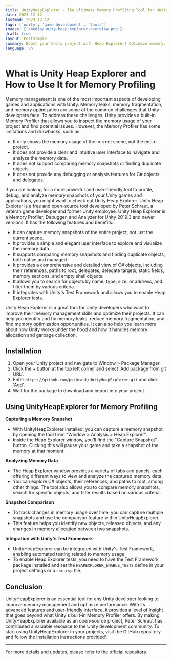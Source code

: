 ```yaml
---
title: UnityHeapExplorer - The Ultimate Memory Profiling Tool for Unity Developers
date: 2023-12-12
lastmod: 2023-12-12
tags: ['unity', 'game development', 'tools']
images: ['/media/unity-heap-explorer-overview.png']
draft: true
layout: PostSimple
summary: Boost your Unity project with Heap Explorer! Optimize memory, fix leaks, reduce fragmentation, and understand Unity’s memory management.
language: vn
---
```


# What is Unity Heap Explorer and How to Use It for Memory Profiling

Memory management is one of the most important aspects of developing games and applications with Unity. Memory leaks, memory fragmentation, and memory optimization are some of the common challenges that Unity developers face. To address these challenges, Unity provides a built-in Memory Profiler that allows you to inspect the memory usage of your project and find potential issues. However, the Memory Profiler has some limitations and drawbacks, such as:

- It only shows the memory usage of the current scene, not the entire project.
- It does not provide a clear and intuitive user interface to navigate and analyze the memory data.
- It does not support comparing memory snapshots or finding duplicate objects.
- It does not provide any debugging or analysis features for C# objects and delegates.

If you are looking for a more powerful and user-friendly tool to profile, debug, and analyze memory snapshots of your Unity games and applications, you might want to check out Unity Heap Explorer. Unity Heap Explorer is a free and open-source tool developed by Peter Schraut, a veteran game developer and former Unity employee. Unity Heap Explorer is a Memory Profiler, Debugger, and Analyzer for Unity 2019.3 and newer versions. It has the following features and benefits:

- It can capture memory snapshots of the entire project, not just the current scene.
- It provides a simple and elegant user interface to explore and visualize the memory data.
- It supports comparing memory snapshots and finding duplicate objects, both native and managed.
- It provides a comprehensive and detailed view of C# objects, including their references, paths to root, delegates, delegate targets, static fields, memory sections, and empty shell objects.
- It allows you to search for objects by name, type, size, or address, and filter them by various criteria.
- It integrates with Unity's Test Framework and allows you to enable Heap Explorer tests.

Unity Heap Explorer is a great tool for Unity developers who want to improve their memory management skills and optimize their projects. It can help you identify and fix memory leaks, reduce memory fragmentation, and find memory optimization opportunities. It can also help you learn more about how Unity works under the hood and how it handles memory allocation and garbage collection.

## Installation

1. Open your Unity project and navigate to Window > Package Manager.
2. Click the + button at the top left corner and select 'Add package from git URL'.
3. Enter `https://github.com/pschraut/UnityHeapExplorer.git` and click 'Add'.
4. Wait for the package to download and import into your project.

## Using UnityHeapExplorer for Memory Profiling

**Capturing a Memory Snapshot**

- With UnityHeapExplorer installed, you can capture a memory snapshot by opening the tool from "Window > Analysis > Heap Explorer".
- Inside the Heap Explorer window, you'll find the "Capture Snapshot" button. Clicking this will pause your game and take a snapshot of the memory at that moment.

**Analyzing Memory Data**

- The Heap Explorer window provides a variety of tabs and panels, each offering different ways to view and analyze the captured memory data.
- You can explore C# objects, their references, and paths to root, among other things. The tool also allows you to compare memory snapshots, search for specific objects, and filter results based on various criteria.

**Snapshot Comparison**

- To track changes in memory usage over time, you can capture multiple snapshots and use the comparison feature within UnityHeapExplorer.
- This feature helps you identify new objects, released objects, and any changes in memory allocation between two snapshots.

**Integration with Unity's Test Framework**

- UnityHeapExplorer can be integrated with Unity's Test Framework, enabling automated testing related to memory usage.
- To enable Heap Explorer tests, you need to have the Test Framework package installed and set the `HEAPEXPLORER_ENABLE_TESTS` define in your project settings or a `csc.rsp` file.

## Conclusion

UnityHeapExplorer is an essential tool for any Unity developer looking to improve memory management and optimize performance. With its advanced features and user-friendly interface, it provides a level of insight that goes beyond what Unity's built-in Memory Profiler offers. By making UnityHeapExplorer available as an open-source project, Peter Schraut has contributed a valuable resource to the Unity development community. To start using UnityHeapExplorer in your projects, visit the GitHub repository and follow the installation instructions provided¹.

---

For more details and updates, please refer to the [official repository](https://github.com/pschraut/UnityHeapExplorer).
